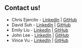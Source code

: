 ## Contact us!

* Chris Ejercito - [LinkedIn](https://www.linkedin.com/in/christian-paul-ejercito/) | [GitHub](https://github.com/chris-paul-ejercito)
* David Suh - [LinkedIn](https://www.linkedin.com/in/DavidJinSuh/) | [GitHub](https://github.com/DavidJinSuh90)
* Emily Liu - [LinkedIn](https://www.linkedin.com/in/eliu00/) | [GitHub](https://github.com/a-creation)
* John Lee - [LinkedIn](https://www.linkedin.com/in/john-lee-294a38211/) | [GitHub](https://github.com/JohnL64)
* Vince Vu - [LinkedIn](https://www.linkedin.com/in/vince-vu-64425b1ba/) | [GitHub](https://github.com/vin-vu)